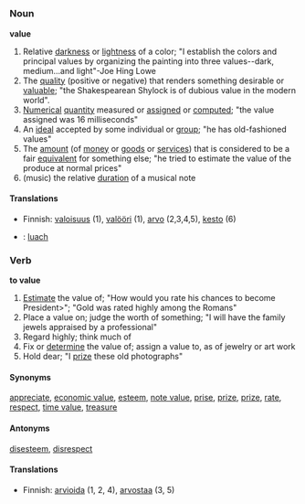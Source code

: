 =={{en}}==
===Noun===
'''value'''
#Relative [[darkness]] or [[lightness]] of a color; "I establish the colors and principal values by organizing the painting into three values--dark, medium...and light"-Joe Hing Lowe
#The [[quality]] (positive or negative) that renders something desirable or [[valuable]]; "the Shakespearean Shylock is of dubious value in the modern world".
#[[Numerical]] [[quantity]] measured or [[assign]]ed or [[compute]]d; "the value assigned was 16 milliseconds" 
#An [[ideal]] accepted by some individual or [[group]]; "he has old-fashioned values"
#The [[amount]] (of [[money]] or [[goods]] or [[services]]) that is considered to be a fair [[equivalent]] for something else; "he tried to estimate the value of the produce at normal prices" 
#(music) the relative [[duration]] of a musical note 

====Translations====
*Finnish: [[valoisuus]] (1), [[valööri]] (1), [[arvo]] (2,3,4,5), [[kesto]] (6)
*{{ga}}: [[luach]]

===Verb===
'''to value'''
#[[Estimate]] the value of; "How would you rate his chances to become President>"; "Gold was rated highly among the Romans" 
#Place a value on; judge the worth of something; "I will have the family jewels appraised by a professional" 
#Regard highly; think much of 
#Fix or [[determine]] the value of; assign a value to, as of jewelry or art work 
#Hold dear; "I [[prize]] these old photographs" 

====Synonyms====

[[appreciate]], [[economic value]], [[esteem]], [[note value]], [[prise]], [[prize]], [[prize]], [[rate]], [[respect]], [[time value]], [[treasure]]

====Antonyms====

[[disesteem]], [[disrespect]]

====Translations====
*Finnish: [[arvioida]] (1, 2, 4), [[arvostaa]] (3, 5)